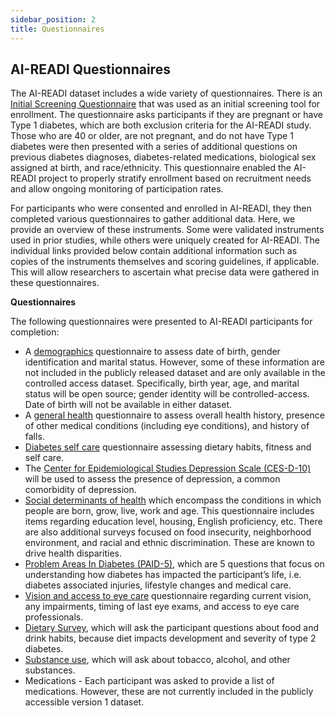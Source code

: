 ```yaml
---
sidebar_position: 2
title: Questionnaires
---
```



## AI-READI Questionnaires

The AI-READI dataset includes a wide variety of questionnaires. There is an [Initial Screening Questionnaire](https://docs.google.com/document/d/1_WieczBogrRwijyicWKF5bm5qyCGk3p1/edit?usp=sharing&ouid=108564693226218799120&rtpof=true&sd=true) that was used as an initial screening tool for enrollment. The questionnaire asks participants if they are pregnant or have Type 1 diabetes, which are both exclusion criteria for the AI-READI study. Those who are 40 or older, are not pregnant, and do not have Type 1 diabetes were then presented with a series of additional questions on previous diabetes diagnoses, diabetes-related medications, biological sex assigned at birth, and race/ethnicity. This questionnaire enabled the AI-READI project to properly stratify enrollment based on recruitment needs and allow ongoing monitoring of participation rates.

For participants who were consented and enrolled in AI-READI, they then completed various questionnaires to gather additional data. Here, we provide an overview of these instruments. Some were validated instruments used in prior studies, while others were uniquely created for AI-READI. The individual links provided below contain additional information such as copies of the instruments themselves and scoring guidelines, if applicable. This will allow researchers to ascertain what precise data were gathered in these questionnaires.

**Questionnaires**

The following questionnaires were presented to AI-READI participants for completion:

* A [demographics](https://docs.google.com/document/d/1h0CyvX8CDeRr4JL-cGOGMgOwtZheOeZc/edit?usp=sharing&ouid=108564693226218799120&rtpof=true&sd=true) questionnaire to assess date of birth, gender identification and marital status. However, some of these information are not included in the publicly released dataset and are only available in the controlled access dataset. Specifically, birth year, age, and marital status will be open source; gender identity will be controlled-access. Date of birth will not be available in either dataset.
* A [general health](https://docs.google.com/document/d/1CCDHKnZaUMxEcDsaA7j2pgC55V2kkJY2/edit?usp=sharing&ouid=108564693226218799120&rtpof=true&sd=true) questionnaire to assess overall health history, presence of other medical conditions (including eye conditions), and history of falls.
* [Diabetes self care](https://docs.google.com/document/d/1BWTXEa7oTjA4-8DvuvVjecGKRzTCdiKt/edit?usp=sharing&ouid=108564693226218799120&rtpof=true&sd=true) questionnaire assessing dietary habits, fitness and self care.
* The [Center for Epidemiological Studies Depression Scale (CES-D-10)](https://docs.google.com/document/d/1x-_KJHIISwQJ5cr4kEzThBUFKUw_ap-O/edit) will be used to assess the presence of depression, a common comorbidity of depression.
* [Social determinants of health](https://docs.google.com/document/d/1w8WbcZ9IBUvLglyZrIW7DvFv68xNZ6fL1FmZK5rPdd0/edit) which encompass the conditions in which people are born, grow, live, work and age. This questionnaire includes items regarding education level, housing, English proficiency, etc. There are also additional surveys focused on food insecurity, neighborhood environment, and racial and ethnic discrimination. These are known to drive health disparities.
* [Problem Areas In Diabetes (PAID-5)](https://docs.google.com/document/d/1T4qjTiP3YL6Rqw_BOW9iMJQ7GfoGQxCv/edit?usp=sharing&ouid=108564693226218799120&rtpof=true&sd=true), which are 5 questions that focus on understanding how diabetes has impacted the participant’s life, i.e. diabetes associated injuries, lifestyle changes and medical care.
* [Vision and  access to eye care](https://docs.google.com/document/d/1D6IndNJIaAkPDODRzPOjE3nYGn_Cz15b-b-8LCjBFpg/edit?usp=sharing) questionnaire regarding current vision, any impairments, timing of last eye exams, and access to eye care professionals.
* [Dietary Survey](https://docs.google.com/document/d/16oDlCIZvkgsEx3pKBrvt2NNKRO6um8esntHq16_LOJc/edit?usp=drive_link), which will ask the participant questions about food and drink habits, because diet impacts development and severity of type 2 diabetes.
* [Substance use](https://docs.google.com/document/d/1t44c8wtn1kq8dt6LJ6e2lVBrHpUuChIW9hcJLUlpJ0Q/edit?usp=sharing), which will ask about tobacco, alcohol, and other substances.
* Medications - Each participant was asked to provide a list of medications. However, these are not currently included in the publicly accessible version 1 dataset.

